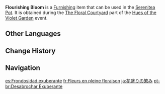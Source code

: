 {{Furnishing Infobox
|id             = 373834
|image          = Item Flourishing Bloom.png
|category       = Floral Scene
|component      = Base
|quality        = 3
|description    = A base created with flourishing green grass that is interwoven with white flowers. The style is simple, but it can be matched with flowers of any country to create a suitable scenery.
|event          = Hues of the Violet Garden
|source1        = [[Hues of the Violet Garden/The Floral Courtyard|The Floral Courtyard]] event
}}
'''Flourishing Bloom''' is a [[Furnishing]] item that can be used in the [[Serenitea Pot]]. It is obtained during the [[Hues of the Violet Garden/The Floral Courtyard|The Floral Courtyard]] part of the [[Hues of the Violet Garden]] event.

==Other Languages==
{{Other Languages
|en      = Flourishing Bloom
|zhs     = 繁花蒙茏
|zhs_rm  = Fánhuā Ménglóng
|zht     = 繁花蒙蘢
|zht_rm  = Fánhuā Ménglóng
|zh_tl   = Luxuriant Flourishing Blossoms
|ja      = 緑溢れる繁花
|ja_rm   = Midori Afureru Hanka
|ja_tl   = Flourishing Blossoms Brimming With Green
|ko      = 만개한 꽃밭
|ko_rm   = Mangaehan Kkotbat
|ko_tl   = Full-Blown Flower Garden
|es      = Frondosidad exuberante
|es_tl   = Lush Leafiness
|fr      = Fleurs en pleine floraison
|fr_tl   = Flowers in Full Bloom
|ru      = Пышное цветение
|ru_tl   = Luxuriant Bloom
|th      = หมู่มวลบุปผาบานสะพรั่ง
|th_rm   = 
|th_tl   = 
|vi      = Muôn Hoa Rực Rỡ
|vi_tl   = 
|de      = Blühende Blumenpracht
|de_tl   = Blooming Floral Splendor
|id      = Dipenuhi oleh Bunga Bermekaran
|id_tl   = Filled with Blooming Flowers
|pt      = Desabrochar Exuberante
|pt_tl   = 
|tr      = Gür Çiçekler
|tr_tl   = 
|it      = Fioritura rigogliosa
|it_tl   = 
}}

==Change History==
{{Change History|2.6}}

==Navigation==
{{Furnishing Navbox/Subsystems|curio}}

[[es:Frondosidad exuberante]]
[[fr:Fleurs en pleine floraison]]
[[ja:花盛りの繁み]]
[[pt-br:Desabrochar Exuberante]]